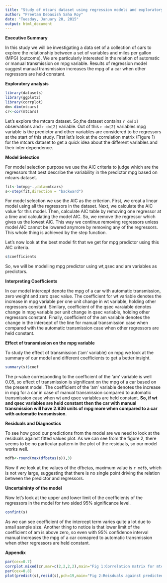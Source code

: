 ```yaml
---
title: "Study of mtcars dataset using regression models and exploratory data analysis"
author: "Preetam Debasish Saha Roy"
date: "Tuesday, January 20, 2015"
output: html_document
---
```

**Executive Summary**

In this study we will be investigating a data set of a collection of cars to explore the relationship between a set of variables and miles per gallon (MPG) (outcome). We are particularly interested in the relation of automatic or manual transmission on mpg variable. Results of regression model suggest manual transmission increases the mpg of a car when other regressors are held constant.

**Exploratory analysis**
```r
library(datasets)
library(ggplot2)
library(corrplot)
dm<-dim(mtcars)
cr<-cor(mtcars)
```

Let's explore the mtcars dataset. So,the dataset contains `r dm[1]` observations and `r dm[2]` variable. Out of this `r dm[2]` variables mpg variable is the predictor and other variables are considered to be regressors at the start of this study. First let's look at the correlation matrix (Figure 1) for the mtcars dataset to get a quick idea about the different variables and their inter dependence.

**Model Selection**

For model selection purpose we use the AIC criteria to judge which are the regressors that best describe the variability in the predictor mpg based on mtcars dataset.

```r
fit<-lm(mpg~.,data=mtcars)
s<-step(fit,direction = "backward")
```
For model selection we use the AIC as the criterion. First, we creat a linear model using all the regressors in the dataset. Next, we calculate the AIC value for this model. Then, calculate AIC table by removing one regressor at a time and calculating the model AIC. So, we remove the regressor which gives us the lowest AIC. This way we continue removing regressors unless model AIC cannot be lowered anymore by removing any of the regressors. This whole thing is achieved by the step function.

Let's now look at the best model fit that we get for mpg predictor using this AIC criteria.
```r
s$coefficients
```
So, we will be modelling mpg predictor using wt,qsec and am variables as predictors.

**Interpreting Coefficients**

In our model intercept denote the mpg of a car with automatic transmission, zero weight and zero qsec value. The coefficient for wt variable denotes the increase in mpg variable per one unit change in wt variable, holding other regressors constant. Similary, coefficient of the qsec varaiable denotes change in mpg variable per unit change in qsec variable, holding other regressors constant. Finally, coefficient of the am variable denotes the change in the intercept of the line for manual transmission case when compared with the automatic transmission case when other regressors are held constant.

**Effect of transmission on the mpg variable**

To study the effect of transmission ('am' variable) on mpg we look at the summary of our model and different coefficients to get a better insight.
```r
summary(s)$coef
```
The p-value corresponding to the coefficient of the 'am' variable is well 0.05, so effect of transmission is significant on the mpg of a car based on the present model. The coefficient of the 'am' variable denotes the increase in mpg for a car in case of manual transmission compared to automatic transmission case when wt and qsec variables are held constant. **So, if wt and qsec variables are held constant then the car with manual transmission will have 2.936 units of mpg more when compared to a car with automatic transmission.**

**Residuals and Diagnostics**

To see how good our predictions from the model are we need to look at the residuals against fitted values plot. As we can see from the figure 2, there seems to be no particular pattern in the plot of the residuals, so our model works well.
```r
mdfb<-round(max(dfbetas(s)),3)
```

 Now if we look at the values of the dfbetas, maximum value is `r mdfb`, which is not very large, suggesting that there is no single point driving the relation between the predictor and regressors. 
  
 **Uncertaininty of the model**
 
 Now let's look at the upper and lower limit of the coefficients of the regressors in the model for two sided 95% significance level. 
```r
confint(s)
```
 As we can see coefficient of the intercept term varies quite a lot due to small sample size. Another thing to notice is that lower limit of the coefficient of am is above zero, so even with 95% confidence interval manual increases the mpg of a car comapred to automatic transmission when other regressors are held constant.



**Appendix**

```r
par(cex=0.7)
corrplot.mixed(cr,mar=c(2,2,2,2),main="Fig 1:Correlation matrix for mtcars dataset")
par(cex=0.8)
plot(predict(s),resid(s),pch=19,main="Fig 2:Reisduals against predicted values from the model")
```


